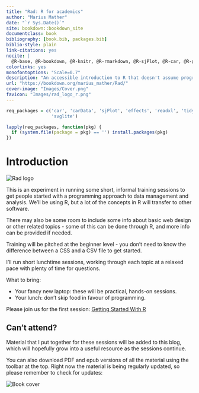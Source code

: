 ```yaml
--- 
title: "Rad: R for academics"
author: "Marius Mather"
date: "`r Sys.Date()`"
site: bookdown::bookdown_site
documentclass: book
bibliography: [book.bib, packages.bib]
biblio-style: plain
link-citations: yes
nocite: | 
  @R-base, @R-bookdown, @R-knitr, @R-rmarkdown, @R-sjPlot, @R-car, @R-ggplot2
colorlinks: yes
monofontoptions: "Scale=0.7"
description: "An accessible introduction to R that doesn't assume programming experience"
url: "https://bookdown.org/marius_mather/Rad/"
cover-image: "Images/Cover.png"
favicon: "Images/rad_logo_r.png"
---
```


```r
req_packages = c('car', 'carData', 'sjPlot', 'effects', 'readxl', 'tidyr',
                 'svglite')

lapply(req_packages, function(pkg) {
  if (system.file(package = pkg) == '') install.packages(pkg)
})
```


# Introduction {-}

![](Images/rad_logo.png "Rad logo")

This is an experiment in running some short, informal training
sessions to get people started with a programming approach to data
management and analysis. We'll be using R, but a lot of the concepts
in R will transfer to other software.

There may also be some room to include some info about basic web design or
other related topics - some of this can be done through R, and more
info can be provided if needed.

Training will be pitched at the beginner level - you don't
need to know the difference between a CSS and a CSV file
to get started.

I'll run short lunchtime sessions, working through
each topic at a relaxed pace with plenty of time
for questions.

What to bring:

* Your fancy new laptop: these will be practical, 
  hands-on sessions.
* Your lunch: don't skip food in favour of programming.

Please join us for the first session: [Getting Started With R](#installing)

## Can't attend? {-}

Material that I put together for these sessions will be
added to this blog, which will hopefully grow into
a useful resource as the sessions continue.

You can also download PDF and epub versions of all the material
using the toolbar at the top. Right now the material is being
regularly updated, so please remember to check for updates:

![](Images/Cover.png "Book cover")